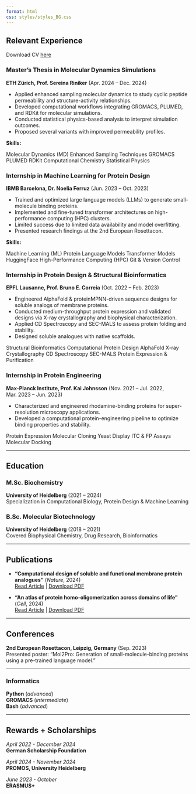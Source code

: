 ```yaml
---
format: html
css: styles/styles_BG.css
---
```


## Relevant Experience
Download CV [here](resources/CV_LarsDornfeld.pdf)

### Master’s Thesis in Molecular Dynamics Simulations
**ETH Zürich, Prof. Sereina Riniker** (Apr. 2024 – Dec. 2024)  

- Applied enhanced sampling molecular dynamics to study cyclic peptide permeability and structure-activity relationships.  
- Developed computational workflows integrating GROMACS, PLUMED, and RDKit for molecular simulations.  
- Conducted statistical physics-based analysis to interpret simulation outcomes.
- Proposed several variants with improved permeability profiles. 

**Skills:**  
<div class="skills-container">
  <span class="skill-block">Molecular Dynamics (MD)</span>
  <span class="skill-block">Enhanced Sampling Techniques</span>
  <span class="skill-block">GROMACS</span>
  <span class="skill-block">PLUMED</span>
  <span class="skill-block">RDKit</span>
  <span class="skill-block">Computational Chemistry</span>
  <span class="skill-block">Statistical Physics</span>
</div>


### Internship in Machine Learning for Protein Design
**IBMB Barcelona, Dr. Noelia Ferruz** (Jun. 2023 – Oct. 2023)  

- Trained and optimized large language models (LLMs) to generate small-molecule binding proteins.
- Implemented and fine-tuned transformer architectures on high-performance computing (HPC) clusters.  
- Limited success due to limited data availability and model overfitting.
- Presented research findings at the 2nd European Rosettacon.

**Skills:**  
<div class="skills-container">
  <span class="skill-block">Machine Learning (ML)</span>
  <span class="skill-block">Protein Language Models</span>
  <span class="skill-block">Transformer Models</span>
  <span class="skill-block">HuggingFace</span>
  <span class="skill-block">High-Performance Computing (HPC)</span>
  <span class="skill-block">Git & Version Control</span>
</div>


### Internship in Protein Design & Structural Bioinformatics
**EPFL Lausanne, Prof. Bruno E. Correia** (Oct. 2022 – Feb. 2023)  

- Engineered AlphaFold & proteinMPNN-driven sequence designs for soluble analogs of membrane proteins.  
- Conducted medium-throughput protein expression and validated designs via X-ray crystallography and biophysical characterization.  
- Applied CD Spectroscopy and SEC-MALS to assess protein folding and stability.  
- Designed soluble analogues with native scaffolds. 

<div class="skills-container">
  <span class="skill-block">Structural Bioinformatics</span>
  <span class="skill-block">Computational Protein Design</span>
  <span class="skill-block">AlphaFold</span>
  <span class="skill-block">X-ray Crystallography</span>
  <span class="skill-block">CD Spectroscopy</span>
  <span class="skill-block">SEC-MALS</span>
  <span class="skill-block">Protein Expression & Purification</span>
</div>


### Internship in Protein Engineering
**Max-Planck Institute, Prof. Kai Johnsson** (Nov. 2021 – Jul. 2022, Mar. 2023 – Jun. 2023)  

- Characterized and engineered rhodamine-binding proteins for super-resolution microscopy applications.
- Developed a computational protein-engineering pipeline to optimize binding properties and stability.

<div class="skills-container">
  <span class="skill-block">Protein Expression</span>
  <span class="skill-block">Molecular Cloning</span>
  <span class="skill-block">Yeast Display</span>
  <span class="skill-block">ITC & FP Assays</span>
  <span class="skill-block">Molecular Docking</span>
</div>

---

## Education


### M.Sc. Biochemistry
**University of Heidelberg** (2021 – 2024)  
Specialization in Computational Biology, Protein Design & Machine Learning  

### B.Sc. Molecular Biotechnology 
**University of Heidelberg** (2018 – 2021)  
Covered Biophysical Chemistry, Drug Research, Bioinformatics  

---

## Publications

- **"Computational design of soluble and functional membrane protein analogues"** (*Nature*, 2024)  
  [Read Article](https://doi.org/10.1038/s41586-024-07601-y) | [Download PDF](https://www.nature.com/articles/s41586-024-07601-y.pdf)  

- **"An atlas of protein homo-oligomerization across domains of life"** (*Cell*, 2024)  
  [Read Article](https://doi.org/10.1016/j.cell.2024.01.022) | [Download PDF](https://www.cell.com/cell/pdf/S0092-8674(24)00059-X.pdf)

---

## Conferences

**2nd European Rosettacon, Leipzig, Germany** (Sep. 2023)  
Presented poster: "Mol2Pro: Generation of small-molecule-binding proteins using a pre-trained language model."  

---

### Informatics 
**Python** (*advanced*) <br>
**GROMACS** (*intermediate*) <br>
**Bash** (*advanced*) <br>

---

## Rewards + Scholarships 

*April 2022 - December 2024* <br>
**German Scholarship Foundation**

*April 2024 - November 2024*  <br>
**PROMOS, University Heidelberg**

*June 2023 - October*  <br>
**ERASMUS+**


